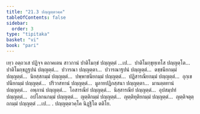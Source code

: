 ```yaml
---
title: "21.3 ปญฺญตฺตวคฺค"
tableOfContents: false
sidebar:
  order: 3
type: "tipitaka"
basket: "vi"
book: "pari"
---
```



<DynamicBreadcrumb />

<Division number="499" book="pari">

<Paragraph number="2421" book="pari">
เทฺว อตฺถวเส ปฏิจฺจ ตถาคเตน สาวกานํ ปาติโมกฺขํ ปญฺญตฺตํ …เป…  ปาติโมกฺขุทฺเทโส ปญฺญตฺโต…  ปาติโมกฺขฏฺฐปนํ ปญฺญตฺตํ…  ปวารณา ปญฺญตฺตา…  ปวารณาฐปนํ ปญฺญตฺตํ…  ตชฺชนียกมฺมํ ปญฺญตฺตํ…  นิยสฺสกมฺมํ ปญฺญตฺตํ…  ปพฺพาชนียกมฺมํ ปญฺญตฺตํ…  ปฏิสารณียกมฺมํ ปญฺญตฺตํ…  อุกฺเขปนียกมฺมํ ปญฺญตฺตํ…  ปริวาสทานํ ปญฺญตฺตํ…  มูลายปฏิกสฺสนา ปญฺญตฺตา…  มานตฺตทานํ ปญฺญตฺตํ…  อพฺภานํ ปญฺญตฺตํ…  โอสารณียํ ปญฺญตฺตํ…  นิสฺสารณียํ ปญฺญตฺตํ…  อุปสมฺปทํ ปญฺญตฺตํ…  อปโลกนกมฺมํ ปญฺญตฺตํ…  ญตฺติกมฺมํ ปญฺญตฺตํ…  ญตฺติทุติยกมฺมํ ปญฺญตฺตํ…  ญตฺติจตุตฺถกมฺมํ ปญฺญตฺตํ …เป… .

</Paragraph>
</Division>

<Paragraph number="2422" type="center" book="pari">
ปญฺญตฺตวคฺโค นิฏฺฐิโต ตติโย.
</Paragraph>
